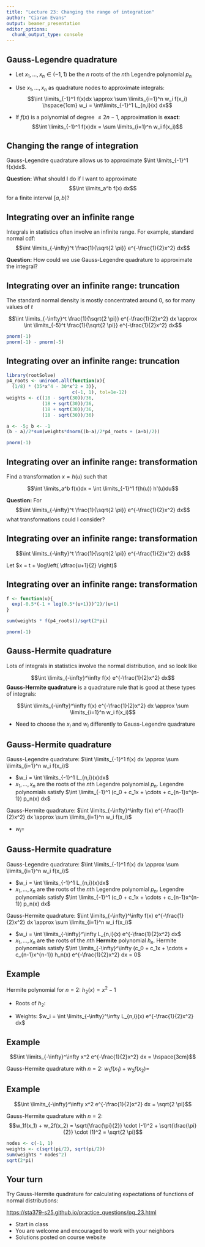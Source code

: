 ```yaml
---
title: "Lecture 23: Changing the range of integration"
author: "Ciaran Evans"
output: beamer_presentation
editor_options: 
  chunk_output_type: console
---
```


## Gauss-Legendre quadrature

* Let $x_1,...,x_n \in (-1, 1)$ be the $n$ roots of the $n$th Legendre polynomial $p_n$

\bigskip

* Use $x_1,...,x_n$ as quadrature nodes to approximate integrals:
$$\int \limits_{-1}^1 f(x)dx \approx  \sum \limits_{i=1}^n w_i f(x_i) \hspace{1cm} w_i = \int\limits_{-1}^1 L_{n,i}(x) dx$$

\bigskip

* If $f(x)$ is a polynomial of degree $\leq 2n-1$, approximation is **exact**:
$$\int \limits_{-1}^1 f(x)dx =  \sum \limits_{i=1}^n w_i f(x_i)$$


## Changing the range of integration

Gauss-Legendre quadrature allows us to approximate $\int \limits_{-1}^1 f(x)dx$.

\bigskip

**Question:** What should I do if I want to approximate
$$\int \limits_a^b f(x) dx$$
for a finite interval $[a,b]$?

\vspace{4cm}

## Integrating over an infinite range

Integrals in statistics often involve an infinite range. For example, standard normal cdf:
$$\int \limits_{-\infty}^t \frac{1}{\sqrt{2 \pi}} e^{-\frac{1}{2}x^2} dx$$

**Question:** How could we use Gauss-Legendre quadrature to approximate the integral?

\vspace{4cm}

## Integrating over an infinite range: truncation

The standard normal density is mostly concentrated around 0, so for many values of $t$

$$\int \limits_{-\infty}^t \frac{1}{\sqrt{2 \pi}} e^{-\frac{1}{2}x^2} dx \approx \int \limits_{-5}^t \frac{1}{\sqrt{2 \pi}} e^{-\frac{1}{2}x^2} dx$$

```r
pnorm(-1)
pnorm(-1) - pnorm(-5)
```

## Integrating over an infinite range: truncation

```r
library(rootSolve)
p4_roots <- uniroot.all(function(x){
  (1/8) * (35*x^4 - 30*x^2 + 3)}, 
                        c(-1, 1), tol=1e-12)
weights <- c((18 - sqrt(30))/36, 
             (18 + sqrt(30))/36,
             (18 + sqrt(30))/36,
             (18 - sqrt(30))/36)

a <- -5; b <- -1
(b - a)/2*sum(weights*dnorm((b-a)/2*p4_roots + (a+b)/2))

pnorm(-1)
```

## Integrating over an infinite range: transformation

Find a transformation $x = h(u)$ such that

$$\int \limits_a^b f(x)dx = \int \limits_{-1}^1 f(h(u)) h'(u)du$$

**Question:** For $$\int \limits_{-\infty}^t \frac{1}{\sqrt{2 \pi}} e^{-\frac{1}{2}x^2} dx$$ what transformations could I consider?

## Integrating over an infinite range: transformation

$$\int \limits_{-\infty}^t \frac{1}{\sqrt{2 \pi}} e^{-\frac{1}{2}x^2} dx$$

Let $x = t + \log\left( \dfrac{u+1}{2} \right)$

\vspace{4cm}

## Integrating over an infinite range: transformation

```r
f <- function(u){
  exp(-0.5*(-1 + log(0.5*(u+1)))^2)/(u+1)
}

sum(weights * f(p4_roots))/sqrt(2*pi)

pnorm(-1)
```

## Gauss-Hermite quadrature

Lots of integrals in statistics involve the normal distribution, and so look like

$$\int \limits_{-\infty}^\infty f(x) e^{-\frac{1}{2}x^2} dx$$
**Gauss-Hermite quadrature** is a quadrature rule that is good at these types of integrals:

$$\int \limits_{-\infty}^\infty f(x) e^{-\frac{1}{2}x^2} dx \approx \sum \limits_{i=1}^n w_i f(x_i)$$

* Need to choose the $x_i$ and $w_i$ differently to Gauss-Legendre quadrature

## Gauss-Hermite quadrature

Gauss-Legendre quadrature: $\int \limits_{-1}^1 f(x) dx \approx \sum \limits_{i=1}^n w_i f(x_i)$

* $w_i = \int \limits_{-1}^1 L_{n,i}(x)dx$
* $x_1,...,x_n$ are the roots of the $n$th Legendre polynomial $p_n$. Legendre polynomials satisfy $\int \limits_{-1}^1 (c_0 + c_1x + \cdots + c_{n-1}x^{n-1}) p_n(x) dx$


Gauss-Hermite quadrature: $\int \limits_{-\infty}^\infty f(x) e^{-\frac{1}{2}x^2} dx \approx \sum \limits_{i=1}^n w_i f(x_i)$

* $w_i =$


## Gauss-Hermite quadrature

Gauss-Legendre quadrature: $\int \limits_{-1}^1 f(x) dx \approx \sum \limits_{i=1}^n w_i f(x_i)$

* $w_i = \int \limits_{-1}^1 L_{n,i}(x)dx$
* $x_1,...,x_n$ are the roots of the $n$th Legendre polynomial $p_n$. Legendre polynomials satisfy $\int \limits_{-1}^1 (c_0 + c_1x + \cdots + c_{n-1}x^{n-1}) p_n(x) dx$


Gauss-Hermite quadrature: $\int \limits_{-\infty}^\infty f(x) e^{-\frac{1}{2}x^2} dx \approx \sum \limits_{i=1}^n w_i f(x_i)$

* $w_i = \int \limits_{-\infty}^\infty L_{n,i}(x) e^{-\frac{1}{2}x^2} dx$
* $x_1,...,x_n$ are the roots of the $n$th **Hermite** polynomial $h_n$. Hermite polynomials satisfy $\int \limits_{-\infty}^\infty (c_0 + c_1x + \cdots + c_{n-1}x^{n-1}) h_n(x) e^{-\frac{1}{2}x^2} dx = 0$

## Example

Hermite polynomial for $n=2$: $h_2(x) = x^2 - 1$

* Roots of $h_2$:

\bigskip

* Weights: $w_i = \int \limits_{-\infty}^\infty L_{n,i}(x) e^{-\frac{1}{2}x^2} dx$

\vspace{5cm}


## Example

$$\int \limits_{-\infty}^\infty x^2 e^{-\frac{1}{2}x^2} dx = \hspace{3cm}$$

Gauss-Hermite quadrature with $n=2$: $w_1f(x_1) + w_2f(x_2) =$

\vspace{4cm}

## Example

$$\int \limits_{-\infty}^\infty x^2 e^{-\frac{1}{2}x^2} dx = \sqrt{2 \pi}$$

Gauss-Hermite quadrature with $n=2$: 
$$w_1f(x_1) + w_2f(x_2) = \sqrt{\frac{\pi}{2}} \cdot  (-1)^2 + \sqrt{\frac{\pi}{2}} \cdot  (1)^2 = \sqrt{2 \pi}$$

```r
nodes <- c(-1, 1)
weights <- c(sqrt(pi/2), sqrt(pi/2))
sum(weights * nodes^2)
sqrt(2*pi)
```

## Your turn

Try Gauss-Hermite quadrature for calculating expectations of functions of normal distributions:

[https://sta379-s25.github.io/practice_questions/pq_23.html](https://sta379-s25.github.io/practice_questions/pq_23.html)

* Start in class
* You are welcome and encouraged to work with your neighbors
* Solutions posted on course website


